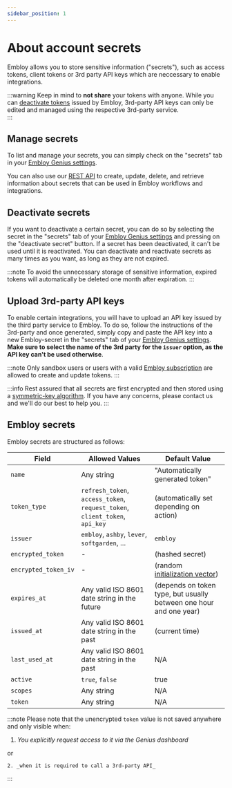 ```yaml
---
sidebar_position: 1
---
```


# About account secrets

Embloy allows you to store sensitive information ("secrets"), such as access tokens, client tokens or 3rd party API keys which are neccessary to enable integrations.

:::warning
Keep in mind to **not share** your tokens with anyone. While you can [deactivate tokens](./secrets#deactivate-secrets) issued by Embloy, 3rd-party API keys can only be edited and managed using the respective 3rd-party service.  
:::

## Manage secrets

To list and manage your secrets, you can simply check on the "secrets" tab in your [Embloy Genius settings](https://genius.embloy.com/settings?tab=secrets).

You can also use our [REST API](https://docs.embloy.com/#61115343-81ab-4df4-a6e2-47db9accb0ab) to create, update, delete, and retrieve information about secrets that can be used in Embloy workflows and integrations.

## Deactivate secrets

If you want to deactivate a certain secret, you can do so by selecting the secret in the "secrets" tab of your [Embloy Genius settings](https://genius.embloy.com/settings?tab=secrets) and pressing on the "deactivate secret" button. If a secret has been deactivated, it can't be used until it is reactivated. You can deactivate and reactivate secrets as many times as you want, as long as they are not expired.

:::note
To avoid the unnecessary storage of sensitive information, expired tokens will automatically be deleted one month after expiration.
:::

## Upload 3rd-party API keys

To enable certain integrations, you will have to upload an API key issued by the third party service to Embloy. To do so, follow the instructions of the 3rd-party and once generated, simply copy and paste the API key into a new Embloy-secret in the "secrets" tab of your [Embloy Genius settings](https://genius.embloy.com/settings?tab=secrets). **Make sure to select the name of the 3rd party for the `issuer` option, as the API key can't be used otherwise**.

:::note
Only sandbox users or users with a valid [Embloy subscription](/docs/category/subscriptions) are allowed to create and update tokens.
:::

:::info
Rest assured that all secrets are first encrypted and then stored using a [symmetric-key algorithm](https://en.wikipedia.org/wiki/Symmetric-key_algorithm). If you have any concerns, please contact us and we'll do our best to help you.
:::

## Embloy secrets

Embloy secrets are structured as follows:

| Field                | Allowed Values                                                              | Default Value                                                                         |
| -------------------- | --------------------------------------------------------------------------- | ------------------------------------------------------------------------------------- |
| `name`               | Any string                                                                  | "Automatically generated token"                                                       |
| `token_type`         | `refresh_token`, `access_token`, `request_token`, `client_token`, `api_key` | (automatically set depending on action)                                               |
| `issuer`             | `embloy`, `ashby`, `lever`, `softgarden`, ...                               | `embloy`                                                                              |
| `encrypted_token`    | -                                                                           | (hashed secret)                                                                       |
| `encrypted_token_iv` | -                                                                           | (random [initialization vector](https://en.wikipedia.org/wiki/Initialization_vector)) |
| `expires_at`         | Any valid ISO 8601 date string in the future                                | (depends on token type, but usually between one hour and one year)                    |
| `issued_at`          | Any valid ISO 8601 date string in the past                                  | (current time)                                                                        |
| `last_used_at`       | Any valid ISO 8601 date string in the past                                  | N/A                                                                                   |
| `active`             | `true`, `false`                                                             | true                                                                                  |
| `scopes`             | Any string                                                                  | N/A                                                                                   |
| `token`              | Any string                                                                  | N/A                                                                                   |

:::note
Please note that the unencrypted `token` value is not saved anywhere and only visible when:

1. _You explicitly request access to it via the Genius dashboard_

or

    2. _when it is required to call a 3rd-party API_

:::
